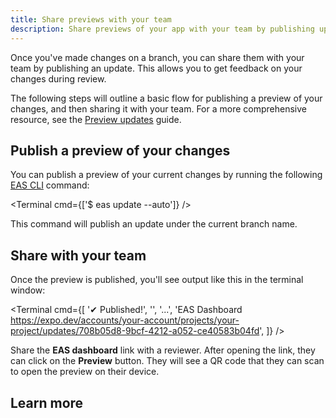 ```yaml
---
title: Share previews with your team
description: Share previews of your app with your team by publishing updates on branches.
---
```




Once you've made changes on a branch, you can share them with your team by publishing an update. This allows you to get feedback on your changes during review.

The following steps will outline a basic flow for publishing a preview of your changes, and then sharing it with your team. For a more comprehensive resource, see the [Preview updates](/eas-update/preview/) guide.

## Publish a preview of your changes

You can publish a preview of your current changes by running the following [EAS CLI](/develop/tools/#eas-cli) command:

<Terminal cmd={['$ eas update --auto']} />

This command will publish an update under the current branch name.

## Share with your team

Once the preview is published, you'll see output like this in the terminal window:

<Terminal
  cmd={[
    '✔ Published!',
    '',
    '...',
    'EAS Dashboard      https://expo.dev/accounts/your-account/projects/your-project/updates/708b05d8-9bcf-4212-a052-ce40583b04fd',
  ]}
/>

Share the **EAS dashboard** link with a reviewer. After opening the link, they can click on the **Preview** button. They will see a QR code that they can scan to open the preview on their device.

<ContentSpotlight
  alt="Preview update QR code UI on expo.dev."
  src="/static/images/eas-update/preview-updates-qr-code.png"
/>

## Learn more

<BoxLink
  title="Preview updates"
  description="Learn how to preview updates in development, preview, and production builds."
  href="/eas-update/preview/"
  Icon={LayersTwo02Icon}
/>
